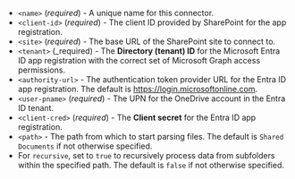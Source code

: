 - `<name>` (_required_) - A unique name for this connector.
- `<client-id>` (_required_) - The client ID provided by SharePoint for the app registration.
- `<site>` (_required_) - The base URL of the SharePoint site to connect to.
- `<tenant>` (_required) - The **Directory (tenant) ID** for the Microsoft Entra ID app registration with the correct set of Microsoft Graph access permissions.
- `<authority-url>` - The authentication token provider URL for the Entra ID app registration. The default is https://login.microsoftonline.com.
- `<user-pname>` (_required_) - The UPN for the OneDrive account in the Entra ID tenant.
- `<client-cred>` (_required_) - The **Client secret** for the Entra ID app registration.
- `<path>` - The path from which to start parsing files. The default is `Shared Documents` if not otherwise specified.
- For `recursive`, set to `true` to recursively process data from subfolders within the specified path. The default is `false` if not otherwise specified.